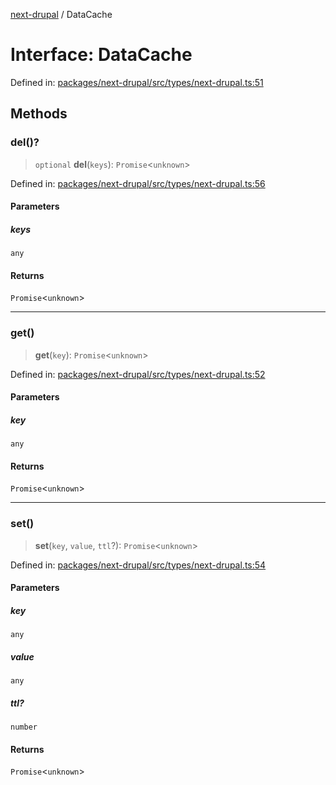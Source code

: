 [next-drupal](../globals.mdx) / DataCache

# Interface: DataCache

Defined in: [packages/next-drupal/src/types/next-drupal.ts:51](https://github.com/chapter-three/next-drupal/blob/f82409096888c944dd3eff45bf555062558ddd42/packages/next-drupal/src/types/next-drupal.ts#L51)

## Methods

### del()?

> `optional` **del**(`keys`): `Promise`\<`unknown`\>

Defined in: [packages/next-drupal/src/types/next-drupal.ts:56](https://github.com/chapter-three/next-drupal/blob/f82409096888c944dd3eff45bf555062558ddd42/packages/next-drupal/src/types/next-drupal.ts#L56)

#### Parameters

##### keys

`any`

#### Returns

`Promise`\<`unknown`\>

---

### get()

> **get**(`key`): `Promise`\<`unknown`\>

Defined in: [packages/next-drupal/src/types/next-drupal.ts:52](https://github.com/chapter-three/next-drupal/blob/f82409096888c944dd3eff45bf555062558ddd42/packages/next-drupal/src/types/next-drupal.ts#L52)

#### Parameters

##### key

`any`

#### Returns

`Promise`\<`unknown`\>

---

### set()

> **set**(`key`, `value`, `ttl`?): `Promise`\<`unknown`\>

Defined in: [packages/next-drupal/src/types/next-drupal.ts:54](https://github.com/chapter-three/next-drupal/blob/f82409096888c944dd3eff45bf555062558ddd42/packages/next-drupal/src/types/next-drupal.ts#L54)

#### Parameters

##### key

`any`

##### value

`any`

##### ttl?

`number`

#### Returns

`Promise`\<`unknown`\>
